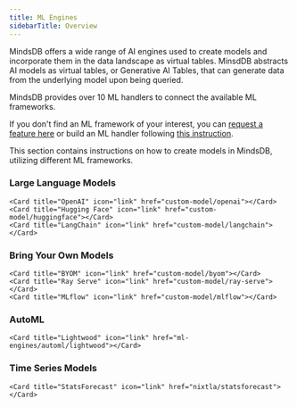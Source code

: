 ```yaml
---
title: ML Engines
sidebarTitle: Overview
---
```


MindsDB offers a wide range of AI engines used to create models and incorporate them in the data landscape as virtual tables. MinsdDB abstracts AI models as virtual tables, or Generative AI Tables, that can generate data from the underlying model upon being queried.

<Tip>
MindsDB provides over 10 ML handlers to connect the available ML frameworks.

If you don't find an ML framework of your interest, you can [request a feature here](https://github.com/mindsdb/mindsdb/issues/new?assignees=&labels=enhancement&projects=&template=feature_request_v2.yaml) or build an ML handler following [this instruction](/contribute/ml-handlers).
</Tip>

This section contains instructions on how to create models in MindsDB, utilizing different ML frameworks.

### Large Language Models

<CardGroup cols={4}>

    <Card title="OpenAI" icon="link" href="custom-model/openai"></Card>
    <Card title="Hugging Face" icon="link" href="custom-model/huggingface"></Card>
    <Card title="LangChain" icon="link" href="custom-model/langchain"></Card>

</CardGroup>

### Bring Your Own Models

<CardGroup cols={4}>

    <Card title="BYOM" icon="link" href="custom-model/byom"></Card>
    <Card title="Ray Serve" icon="link" href="custom-model/ray-serve"></Card>
    <Card title="MLflow" icon="link" href="custom-model/mlflow"></Card>

</CardGroup>

### AutoML

<CardGroup cols={4}>

    <Card title="Lightwood" icon="link" href="ml-engines/automl/lightwood"></Card>

</CardGroup>

### Time Series Models

<CardGroup cols={4}>

    <Card title="StatsForecast" icon="link" href="nixtla/statsforecast"></Card>

</CardGroup>
